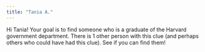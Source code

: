 ```yaml
---
title: "Tania A."
---
```


Hi Tania! Your goal is to find someone who is a graduate of the Harvard government department. There is 1 other person with this clue (and perhaps others who could have had this clue). See if you can find them!
